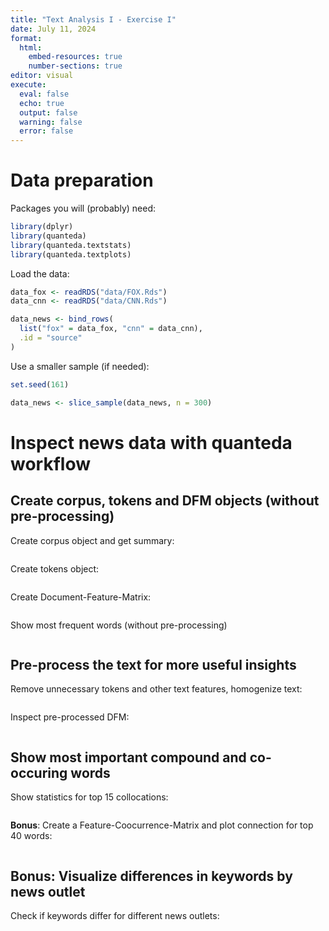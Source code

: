 ```yaml
---
title: "Text Analysis I - Exercise I"
date: July 11, 2024
format: 
  html:
    embed-resources: true
    number-sections: true
editor: visual
execute: 
  eval: false
  echo: true
  output: false
  warning: false
  error: false
---
```


# Data preparation

Packages you will (probably) need:

```r
library(dplyr)
library(quanteda)
library(quanteda.textstats)
library(quanteda.textplots)
```

Load the data:

```r
data_fox <- readRDS("data/FOX.Rds")
data_cnn <- readRDS("data/CNN.Rds")

data_news <- bind_rows(
  list("fox" = data_fox, "cnn" = data_cnn),
  .id = "source"
)
```

Use a smaller sample (if needed):

```r
set.seed(161)

data_news <- slice_sample(data_news, n = 300)
```

# Inspect news data with quanteda workflow

## Create corpus, tokens and DFM objects (without pre-processing)

Create corpus object and get summary:

```r

```

Create tokens object:

```r

```

Create Document-Feature-Matrix:

```r

```

Show most frequent words (without pre-processing)

```r

```

## Pre-process the text for more useful insights

Remove unnecessary tokens and other text features, homogenize text:

```r

```

Inspect pre-processed DFM:

```r

```

## Show most important compound and co-occuring words

Show statistics for top 15 collocations:

```r

```

**Bonus**: Create a Feature-Coocurrence-Matrix and plot connection for top 40 words:

```r

```

## **Bonus**: Visualize differences in keywords by news outlet

Check if keywords differ for different news outlets:

```r

```
